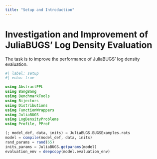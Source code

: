 ```yaml
---
title: "Setup and Introduction"
---
```


# Investigation and Improvement of JuliaBUGS' Log Density Evaluation

The task is to improve the performance of JuliaBUGS' log density evaluation. 

```julia
#| label: setup
#| echo: true

using AbstractPPL
using BangBang
using BenchmarkTools
using Bijectors
using Distributions
using FunctionWrappers
using JuliaBUGS
using LogDensityProblems
using Profile, PProf

(; model_def, data, inits) = JuliaBUGS.BUGSExamples.rats
model = compile(model_def, data, inits)
rand_params = rand(65)
inits_params = JuliaBUGS.getparams(model)
evaluation_env = deepcopy(model.evaluation_env)
```
